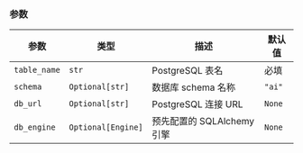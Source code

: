 ### 参数

| 参数 | 类型 | 描述 | 默认值 |
|-----------|------|-------------|---------|
| `table_name` | `str` | PostgreSQL 表名 | 必填 |
| `schema` | `Optional[str]` | 数据库 schema 名称 | `"ai"` |
| `db_url` | `Optional[str]` | PostgreSQL 连接 URL | `None` |
| `db_engine` | `Optional[Engine]` | 预先配置的 SQLAlchemy 引擎 | `None` |